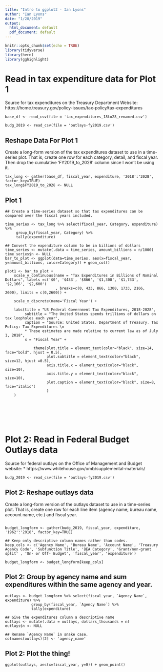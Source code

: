 ```yaml
---
title: "Intro to ggplot2 - Ian Lyons"
author: "Ian Lyons"
date: "1/20/2019"
output:
  html_document: default
  pdf_document: default
---
```


```r
knitr::opts_chunk$set(echo = TRUE)
library(tidyverse)
library(here)
library(gghighlight)
```

# Read in tax expenditure data for Plot 1

Source for tax expenditures on the Treasury Department Website: 
https://home.treasury.gov/policy-issues/tax-policy/tax-expenditures

```{}
base_df <- read_csv(file = 'tax_expenditures_18to28_renamed.csv')

budg_2019 <- read_csv(file = 'outlays-fy2019.csv')
```


## Reshape Data For Plot 1

Create a long-form version of the tax expenditures dataset to use in a time-series plot. That is, create one row for each category, detail, and fiscal year. 
Then drop the cumulative 'FY2019_to_2028' column since I won't be using it.

```{}
tax_long <- gather(base_df, fiscal_year, expenditure, '2018':'2028', factor_key=TRUE)
tax_long$FY2019_to_2028 <- NULL
```


 
## Plot 1
```{}
## Create a time-series dataset so that tax expenditures can be compared over the fiscal years included.  

time_series <- tax_long %>% select(fiscal_year, Category, expenditure) %>%
     group_by(fiscal_year, Category) %>%
     tally(expenditure)

## Convert the expenditure column to be in billions of dollars
time_series <- mutate(.data = time_series, amount_billions = n/1000)
time_series$n <- NULL
bar_to_plot <- ggplot(data=time_series, aes(x=fiscal_year, y=amount_billions, color=Category)) + geom_col()

plot1 <- bar_to_plot + 
    scale_y_continuous(name = "Tax Expenditures in Billions of Nominal Dollars", labels =c('$0', '$433', '$866', '$1,300', '$1,733', '$2,166', '$2,600') 
                       , breaks=c(0, 433, 866, 1300, 1733, 2166, 2600), limits = c(0,2600)) + 
    
    scale_x_discrete(name='Fiscal Year') + 
    
    labs(title = "US Federal Government Tax Expenditures, 2018-2028", 
         subtitle = "The United States spends trillions of dollars on tax loopholes each year",
         caption = "Source: United States. Department of Treasury. Tax Policy: Tax Expenditures \n 
         * These estimates are made relative to current law as of July 1, 2018", 
         x = "Fiscal Year" + 
             
             theme(plot.title = element_text(color="black", size=14, face="bold", hjust = 0.5),
                   plot.subtitle = element_text(color="black", size=12, hjust =0.5),
                   axis.title.x = element_text(color="black", size=10),
                   axis.title.y = element_text(color="black", size=10),
                   plot.caption = element_text(color="black", size=8, face="italic")
                   )
    )
```

<br><br><br><br>

# Plot 2: Read in Federal Budget Outlays data

Source for federal outlays on the Office of Management and Budget website: 
* https://www.whitehouse.gov/omb/supplemental-materials/

```{}
budg_2019 <- read_csv(file = 'outlays-fy2019.csv')
```

## Plot 2: Reshape outlays data

Create a long-form version of the outlays dataset to use in a time-series plot. That is, create one row for each line item (agency name, bureau name, account name, etc.) and fiscal year. 

```{}

budget_longform <- gather(budg_2019, fiscal_year, expenditure, '1962':'2018', factor_key=TRUE)

## Keep only descriptive column names rather than codes. 
keep_cols <- c('Agency Name', 'Bureau Name', 'Account Name', 'Treasury Agency Code', 'Subfunction Title', 'BEA Category', 'Grant/non-grant split' , 'On- or Off- Budget', 'fiscal_year', 'expenditure')

budget_longform <- budget_longform[keep_cols]
```


## Plot 2: Group by agency name and sum expenditures within the same agency and year.

```{}
outlays <- budget_longform %>% select(fiscal_year, `Agency Name`, expenditure) %>%
			group_by(fiscal_year, `Agency Name`) %>%
			tally(expenditure)

## Give the expenditures column a descriptive name			
outlays <- mutate(.data = outlays, dollars_thousands = n)
outlays$n <- NULL

## Rename `Agency Name` in snake case.
colnames(outlays)[2] <- 'agency_name'
```

## Plot 2: Plot the thing!

```{}
ggplot(outlays, aes(x=fiscal_year, y=0)) + geom_point()
```
